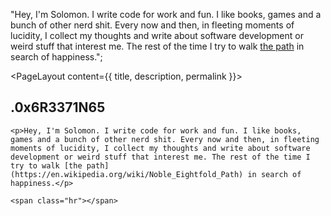 
  "Hey, I'm Solomon. I write code for work and fun. I like books, games and a bunch of other nerd shit. Every now and then, in fleeting moments of lucidity, I collect my thoughts and write about software development or weird stuff that interest me. The rest of the time I try to walk [the path](https://en.wikipedia.org/wiki/Noble_Eightfold_Path) in search of happiness.";

<PageLayout content={{ title, description, permalink }}>
  <article slot="main">
    <h2 class="h1 mb-heading-lg md:mb-heading-xl">
      <span class="text-green-500">.</span><span class="text-gray-500">0x</span>6R3371N65
    </h2>

    <p>Hey, I'm Solomon. I write code for work and fun. I like books, games and a bunch of other nerd shit. Every now and then, in fleeting moments of lucidity, I collect my thoughts and write about software development or weird stuff that interest me. The rest of the time I try to walk [the path](https://en.wikipedia.org/wiki/Noble_Eightfold_Path) in search of happiness.</p>

    <span class="hr"></span>

  </article>
</PageLayout>
